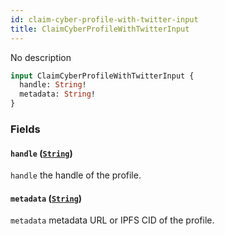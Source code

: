 ```yaml
---
id: claim-cyber-profile-with-twitter-input
title: ClaimCyberProfileWithTwitterInput
---
```



No description

```graphql
input ClaimCyberProfileWithTwitterInput {
  handle: String!
  metadata: String!
}
```


### Fields

#### `handle` ([`String`](/cyberconnect/reference/scalars/string))

`handle` the handle of the profile.


#### `metadata` ([`String`](/cyberconnect/reference/scalars/string))

`metadata` metadata URL or IPFS CID of the profile.




